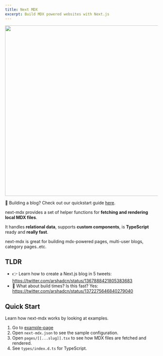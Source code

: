 ```yaml
---
title: Next MDX
excerpt: Build MDX powered websites with Next.js
---
```


<Img
  src="/images/screenshot.jpg"
  width="960"
  height="560"
  layout="responsive"
  mb="10"
/>

<Callout>

👋 Building a blog? Check out our quickstart guide [here](/guides/create-a-blog).

</Callout>

next-mdx provides a set of helper functions for **fetching and rendering local MDX files**.

It handles **relational data**, supports **custom components**, is **TypeScript** ready and **really fast**.

next-mdx is great for building mdx-powered pages, multi-user blogs, category pages..etc.

## TLDR

- 👉 Learn how to create a Next.js blog in 5 tweets: https://twitter.com/arshadcn/status/1367888421805383683
- 🚀 What about build times? Is this fast? Yes: https://twitter.com/arshadcn/status/1372275646840279040

## Quick Start

Learn how next-mdx works by looking at examples.

1. Go to [example-page](https://github.com/arshad/next-mdx/tree/master/examples/example-page)
2. Open `next-mdx.json` to see the sample configuration.
3. Open `pages/[[...slug]].tsx` to see how MDX files are fetched and rendered.
4. See `types/index.d.ts` for TypeScript.
